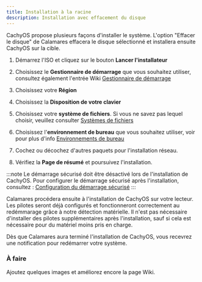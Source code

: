 ```yaml
---
title: Installation à la racine
description: Installation avec effacement du disque
---
```



CachyOS propose plusieurs façons d'installer le système.
L'option "Effacer le disque" de Calamares effacera le disque sélectionné et installera ensuite CachyOS sur la cible.

<Steps>

1. Démarrez l'ISO et cliquez sur le bouton **Lancer l'installateur**

2. Choisissez le **Gestionnaire de démarrage** que vous souhaitez utiliser, consultez également l'entrée Wiki [Gestionnaire de démarrage](https://wiki.cachyos.org/installation/boot_managers)

3. Choisissez votre **Région**

4. Choisissez la **Disposition de votre clavier**

5. Choisissez votre **système de fichiers**. Si vous ne savez pas lequel choisir, veuillez consulter [Systèmes de fichiers](/installation/filesystem)

6. Choisissez l'**environnement de bureau** que vous souhaitez utiliser, voir pour plus d'info [Environnements de bureau](/installation/desktop_environments)

7. Cochez ou décochez d'autres paquets pour l'installation réseau.

8. Vérifiez la **Page de résumé** et poursuivez l'installation.

</Steps>

:::note
Le démarrage sécurisé doit être désactivé lors de l'installation de CachyOS. Pour configurer le démarrage sécurisé après l'installation, consultez : [Configuration du démarrage sécurisé](/configuration/secure_boot_setup)
:::

Calamares procédera ensuite à l'installation de CachyOS sur votre lecteur. Les pilotes seront déjà configurés et fonctionneront correctement au redémmarage grâce à notre détection matérielle. Il n'est pas nécessaire d'installer des pilotes supplémentaires après l'installation, sauf si cela est nécessaire pour du matériel moins pris en charge.

Dès que Calamares aura terminé l'installation de CachyOS, vous recevrez une notification pour redémarrer votre système.

### À faire

Ajoutez quelques images et améliorez encore la page Wiki.
